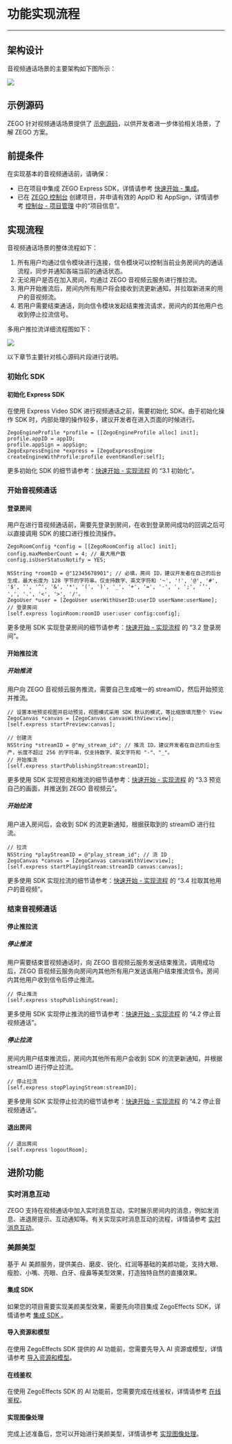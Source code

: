 # 功能实现流程

- - -

## 架构设计

音视频通话场景的主要架构如下图所示：


<Frame width="512" height="auto" caption=""><img src="https://storage.zego.im/sdk-doc/Pics/Video_call/Audio_video_call.png" /></Frame>


## 示例源码

ZEGO 针对视频通话场景提供了 [示例源码](https://doc-zh.zego.im/article/4456)，以供开发者进一步体验相关场景，了解 ZEGO 方案。

## 前提条件

在实现基本的音视频通话前，请确保：

- 已在项目中集成 ZEGO Express SDK，详情请参考 [快速开始 - 集成](https://doc-zh.zego.im/article/196)。
- 已在 [ZEGO 控制台](https://console.zego.im) 创建项目，并申请有效的 AppID 和 AppSign，详情请参考 [控制台 - 项目管理](https://doc-zh.zego.im/article/12107) 中的“项目信息”。


## 实现流程

音视频通话场景的整体流程如下：

1. 所有用户均通过信令模块进行连接，信令模块可以控制当前业务房间内的通话流程，同步并通知各端当前的通话状态。
2. 无论用户是否在加入房间，均通过 ZEGO 音视频云服务进行推拉流。
3. 用户开始推流后，房间内所有用户将会接收到流更新通知，并拉取新进来的用户的音视频流。
4. 若用户需要结束通话，则向信令模块发起结束推流请求，房间内的其他用户也收到停止拉流信号。


多用户推拉流详细流程图如下：

<Frame width="512" height="auto" caption=""><img src="https://storage.zego.im/sdk-doc/Pics/Video_call/Audio_video.png" /></Frame>


<Note title="提示">



以下章节主要针对核心源码片段进行说明。
</Note>



### 初始化 SDK

#### 初始化 Express SDK
在使用 Express Video SDK 进行视频通话之前，需要初始化 SDK。由于初始化操作 SDK 时，内部处理的操作较多，建议开发者在进入页面的时候进行。

```objc
ZegoEngineProfile *profile = [[ZegoEngineProfile alloc] init];
profile.appID = appID;
profile.appSign = appSign; 
ZegoExpressEngine *express = [ZegoExpressEngine createEngineWithProfile:profile eventHandler:self];
```
更多初始化 SDK 的细节请参考：[快速开始 - 实现流程](7628#3_1) 的 “3.1 初始化”。   


### 开始音视频通话

#### 登录房间

用户在进行音视频通话前，需要先登录到房间，在收到登录房间成功的回调之后可以直接调用 SDK 的接口进行推拉流操作。


```objc
ZegoRoomConfig *config = [[ZegoRoomConfig alloc] init];
config.maxMemberCount = 4; // 最大用户数
config.isUserStatusNotify = YES;

NSString *roomID = @"12345678901"; // 必填，房间 ID，建议开发者在自己的后台生成，最大长度为 128 字节的字符串。仅支持数字、英文字符和 '~', '!', '@', '#', '$', '', '^', '&', '*', '(', ')', '_', '+', '=', '-', ', ';', '’', ',', '.', '<', '>', '/'。
ZegoUser *user = [ZegoUser userWithUserID:userID userName:userName];
// 登录房间
[self.express loginRoom:roomID user:user config:config];
```

更多使用 SDK 实现登录房间的细节请参考：[快速开始 - 实现流程](7628#3_2) 的 “3.2 登录房间”。   

#### 开始推拉流

##### 开始推流

用户向 ZEGO 音视频云服务推流，需要自己生成唯一的 streamID，然后开始预览并推流。

```objc
// 设置本地预览视图并启动预览，视图模式采用 SDK 默认的模式，等比缩放填充整个 View
ZegoCanvas *canvas = [ZegoCanvas canvasWithView:view];
[self.express startPreview:canvas];

// 创建流
NSString *streamID = @"my_stream_id"; // 推流 ID，建议开发者在自己的后台生产，长度不超过 256 的字符串，仅支持数字、英文字符和 "-"、"_"。
// 开始推流
[self.express startPublishingStream:streamID];
```

更多使用 SDK 实现预览和推流的细节请参考：[快速开始 - 实现流程](7628#3_3) 的 “3.3 预览自己的画面，并推送到 ZEGO 音视频云”。


##### 开始拉流

用户进入房间后，会收到 SDK 的流更新通知，根据获取到的 streamID 进行拉流。

```objc
// 拉流
NSString *playStreamID = @"play_stream_id"; // 流 ID
ZegoCanvas *canvas = [ZegoCanvas canvasWithView:view];
[self.express startPlayingStream:streamID canvas:canvas];
```

更多使用 SDK 实现拉流的细节请参考：[快速开始 - 实现流程](7628#3_4) 的 “3.4 拉取其他用户的音视频”。

### 结束音视频通话

#### 停止推拉流

##### 停止推流

用户需要结束音视频通话时，向 ZEGO 音视频云服务发送结束推流，调用成功后，ZEGO 音视频云服务向房间内其他所有用户发送该用户结束推流信令。房间内其他用户收到信令后停止推流。

```objc
// 停止推流
[self.express stopPublishingStream];
```

更多使用 SDK 实现停止推流的细节请参考：[快速开始 - 实现流程](7628#4_2) 的 “4.2 停止音视频通话”。

##### 停止拉流

房间内用户结束推流后，房间内其他所有用户会收到 SDK 的流更新通知，并根据 streamID 进行停止拉流。

```objc
// 停止拉流
[self.express stopPlayingStream:streamID];
```
更多使用 SDK 实现停止拉流的细节请参考：[快速开始 - 实现流程](7628#4_2) 的 “4.2 停止音视频通话”。

#### 退出房间

```objc
// 退出房间
[self.express logoutRoom];
```

## 进阶功能

### 实时消息互动

ZEGO 支持在视频通话中加入实时消息互动，实时展示房间内的消息，例如发消息、进退房提示、互动通知等。有关实现实时消息互动的流程，详情请参考 [实时消息互动](https://doc-zh.zego.im/article/15745)。


### 美颜美型

基于 AI 美颜服务，提供美白、磨皮、锐化、红润等基础的美颜功能，支持大眼、瘦脸、小嘴、亮眼、白牙、瘦鼻等美型效果，打造独特自然的直播效果。

#### 集成 SDK

如果您的项目需要实现美颜美型效果，需要先向项目集成 ZegoEffects SDK，详情请参考 [集成 SDK
](https://doc-zh.zego.im/article/9572)。

#### 导入资源和模型

在使用 ZegoEffects SDK 提供的 AI 功能前，您需要先导入 AI 资源或模型，详情请参考 [导入资源和模型](https://doc-zh.zego.im/article/10187)。

#### 在线鉴权

在使用 ZegoEffects SDK 的 AI 功能前，您需要完成在线鉴权，详情请参考 [在线鉴权](https://doc-zh.zego.im/article/11986)。

#### 实现图像处理

完成上述准备后，您可以开始进行美颜美型，详情请参考 [实现图像处理](https://doc-zh.zego.im/article/9576)。
